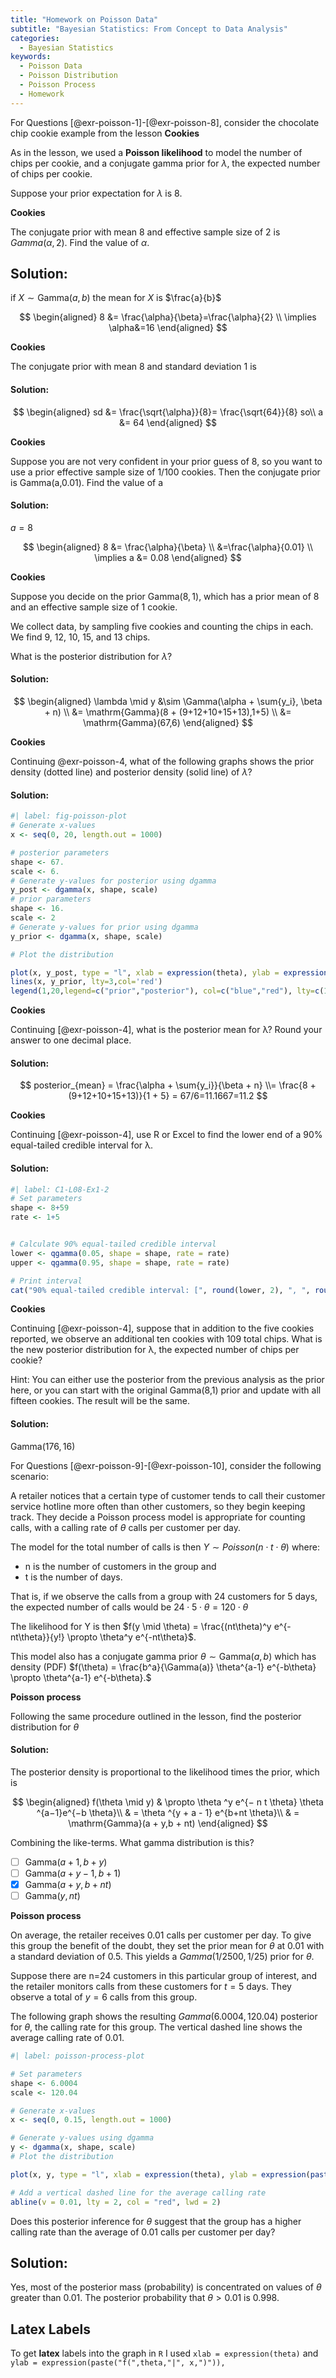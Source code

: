 ```yaml
---
title: "Homework on Poisson Data"
subtitle: "Bayesian Statistics: From Concept to Data Analysis"
categories:
  - Bayesian Statistics
keywords:
  - Poisson Data
  - Poisson Distribution
  - Poisson Process
  - Homework
---
```


For Questions [@exr-poisson-1]-[@exr-poisson-8], consider the chocolate chip cookie example from the lesson [**Cookies**]{.column-margin}

As in the lesson, we used a **Poisson likelihood** to model the number of chips per cookie, and a conjugate gamma prior for $\lambda$, the expected number of chips per cookie.

Suppose your prior expectation for $\lambda$ is 8.

::: {#exr-poisson-1}

[**Cookies**]{.column-margin} 

The conjugate prior with mean 8 and effective sample size of 2 is $Gamma(\alpha,2)$. Find the value of $\alpha$.
:::


::: {.solution .callout-tip collapse="true"}
## Solution: {.unnumbered .unlisted}

if $X \sim \mathrm{Gamma}(a,b)$ the mean for $X$ is $\frac{a}{b}$

$$
\begin{aligned}
8 &= \frac{\alpha}{\beta}=\frac{\alpha}{2} \\ 
\implies \alpha&=16
\end{aligned}
$$
:::

::: {#exr-poisson-2}
[**Cookies**]{.column-margin}

The conjugate prior with mean 8 and standard deviation 1 is
:::

::: {.solution .callout-tip collapse="true"}
#### Solution:

$$
\begin{aligned}
sd &= \frac{\sqrt{\alpha}}{8}= \frac{\sqrt{64}}{8} so\\ 
a &= 64
\end{aligned}
$$

:::

::: {#exr-poisson-3}
[**Cookies**]{.column-margin}

Suppose you are not very confident in your prior guess of 8, so you want to use a prior effective sample size of 1/100 cookies. Then the conjugate prior is Gamma(a,0.01). Find the value of a
:::

::: {.solution .callout-tip collapse="true"}
#### Solution:

$a=8$

$$
\begin{aligned}
8 &= \frac{\alpha}{\beta} \\
  &=\frac{\alpha}{0.01} \\ 
\implies a &= 0.08
\end{aligned}
$$
:::

::: {#exr-poisson-4}
[**Cookies**]{.column-margin}

Suppose you decide on the prior $\mathrm{Gamma}(8, 1)$, which has a prior mean of 8 and an effective sample size of 1 cookie.

We collect data, by sampling five cookies and counting the chips in each. We find 9, 12, 10, 15, and 13 chips.

What is the posterior distribution for $\lambda$?
:::

::: {.solution .callout-tip collapse="true"}
#### Solution:

$$
\begin{aligned}
\lambda \mid y &\sim \Gamma(\alpha + \sum{y_i}, \beta + n) \\
               &= \mathrm{Gamma}(8 + (9+12+10+15+13),1+5) \\
               &= \mathrm{Gamma}(67,6)
\end{aligned}
$$

:::

::: {#exr-poisson-5}
[**Cookies**]{.column-margin}

Continuing @exr-poisson-4, what of the following graphs shows the prior density (dotted line) and posterior density (solid line) of $\lambda$?
:::

::: {.solution .callout-tip collapse="true"}
#### Solution:

```r
#| label: fig-poisson-plot
# Generate x-values
x <- seq(0, 20, length.out = 1000)

# posterior parameters
shape <- 67.
scale <- 6.
# Generate y-values for posterior using dgamma
y_post <- dgamma(x, shape, scale)
# prior parameters
shape <- 16.
scale <- 2
# Generate y-values for prior using dgamma
y_prior <- dgamma(x, shape, scale)

# Plot the distribution

plot(x, y_post, type = "l", xlab = expression(theta), ylab = expression(paste("f(",theta,"|", x,")")),  main = "Gamma Distribution", xlim = c(0, 20),lty=1,col='blue')
lines(x, y_prior, lty=3,col='red')
legend(1,20,legend=c("prior","posterior"), col=c("blue","red"), lty=c(1,3), ncol=1)
```
:::

::: {#exr-poisson-6}
[**Cookies**]{.column-margin}

Continuing [@exr-poisson-4], what is the posterior mean for λ? Round your answer to one decimal place.
:::

::: {.solution .callout-tip collapse="true"}
#### Solution:

$$
posterior_{mean} = \frac{\alpha + \sum{y_i}}{\beta + n} 
\\= \frac{8 + (9+12+10+15+13)}{1 + 5} = 67/6=11.1667=11.2
$$
:::

::: {#exr-poisson-7}
[**Cookies**]{.column-margin}

Continuing [@exr-poisson-4], use R or Excel to find the lower end of a 90% equal-tailed credible interval for λ.
:::

::: {.solution .callout-tip collapse="true"}
#### Solution:

```R
#| label: C1-L08-Ex1-2
# Set parameters
shape <- 8+59
rate <- 1+5


# Calculate 90% equal-tailed credible interval
lower <- qgamma(0.05, shape = shape, rate = rate)
upper <- qgamma(0.95, shape = shape, rate = rate)

# Print interval
cat("90% equal-tailed credible interval: [", round(lower, 2), ", ", round(upper, 2), "]\n")

```
:::

::: {#exr-poisson-8}
[**Cookies**]{.column-margin}

Continuing [@exr-poisson-4], suppose that in addition to the five cookies reported, we observe an additional ten cookies with 109 total chips. What is the new posterior distribution for λ, the expected number of chips per cookie?

Hint: You can either use the posterior from the previous analysis as the prior here, or you can start with the original Gamma(8,1) prior and update with all fifteen cookies. The result will be the same.
:::

::: {.solution .callout-tip collapse="true"}
#### Solution:

$\mathrm{Gamma}(176, 16)$
:::

For Questions [@exr-poisson-9]-[@exr-poisson-10], consider the following scenario:

A retailer notices that a certain type of customer tends to call their customer service hotline more often than other customers, so they begin keeping track. They decide a Poisson process model is appropriate for counting calls, with a calling rate of $\theta$ calls per customer per day.

The model for the total number of calls is then $Y \sim Poisson(n \cdot t \cdot \theta)$ where:

-   n is the number of customers in the group and
-   t is the number of days.

That is, if we observe the calls from a group with 24 customers for 5 days, the expected number of calls would be $24 \cdot 5\cdot \theta = 120\cdot \theta$

The likelihood for Y is then $f(y \mid \theta) = \frac{(nt\theta)^y e^{-nt\theta}}{y!} \propto \theta^y e^{-nt\theta}$.

This model also has a conjugate gamma prior $θ \sim \mathrm{Gamma}(a,b)$ which has density (PDF) $f(\theta) = \frac{b^a}{\Gamma(a)} \theta^{a-1} e^{-b\theta} \propto \theta^{a-1} e^{-b\theta}.$

::: {#exr-poisson-9}
[**Poisson process**]{.column-margin}

Following the same procedure outlined in the lesson, find the posterior distribution for $\theta$
:::

::: {.solution .callout-tip collapse="true"}
#### Solution:

The posterior density is proportional to the likelihood times the prior, which is

$$
\begin{aligned} 
f(\theta \mid y) & \propto \theta ^y e^{− n t \theta} \theta ^{a−1}e^{−b \theta}\\
                 & = \theta ^{y + a - 1} e^{b+nt \theta}\\ 
                 & = \mathrm{Gamma}(a + y,b + nt)
\end{aligned}
$$

Combining the like-terms. What gamma distribution is this?

-   [ ] $\mathrm{Gamma}(a+1,b+y)$
-   [ ] $\mathrm{Gamma}(a+y−1,b+1)$
-   [x] $\mathrm{Gamma}(a+y,b+nt)$
-   [ ] $\mathrm{Gamma}(y,nt)$
:::

::: {#exr-poisson-10}
[**Poisson process**]{.column-margin}

On average, the retailer receives 0.01 calls per customer per day. To give this group the benefit of the doubt, they set the prior mean for $\theta$ at $0.01$ with a standard deviation of $0.5$. This yields a $Gamma( 1/2500,1/25)$ prior for $\theta$.

Suppose there are n=24 customers in this particular group of interest, and the retailer monitors calls from these customers for $t=5$ days. They observe a total of $y=6$ calls from this group.

The following graph shows the resulting $Gamma(6.0004,120.04)$ posterior for $\theta$, the calling rate for this group. The vertical dashed line shows the average calling rate of $0.01$.

```R
#| label: poisson-process-plot

# Set parameters
shape <- 6.0004
scale <- 120.04

# Generate x-values
x <- seq(0, 0.15, length.out = 1000)

# Generate y-values using dgamma
y <- dgamma(x, shape, scale)
# Plot the distribution

plot(x, y, type = "l", xlab = expression(theta), ylab = expression(paste("f(",theta,"|", x,")")),  main = "Gamma Distribution", xlim = c(0, 0.15))

# Add a vertical dashed line for the average calling rate
abline(v = 0.01, lty = 2, col = "red", lwd = 2)
```

Does this posterior inference for $\theta$ suggest that the group has a higher calling rate than the average of $0.01$ calls per customer per day?
:::

::: {.solution .callout-tip collapse="true"}
## Solution: {.unnumbered .unlisted}

Yes, most of the posterior mass (probability) is concentrated on values of $θ$ greater than 0.01. The posterior probability that $θ > 0.01$ is 0.998.
:::

::: {.callout-tip collapse="true"}
## Latex Labels {.unnumbered .unlisted}

To get **latex** labels into the graph in `R` I used `xlab = expression(theta)` and `ylab = expression(paste("f(",theta,"|", x,")")),`

:::
